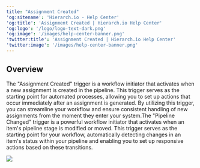 ```yaml
---
title: "Assignment Created"
'og:sitename': 'Hierarch.io - Help Center'
'og:title': 'Assignment Created | Hierarch.io Help Center'
'og:logo': '/logo/logo-text-dark.png'
'og:image': '/images/help-center-banner.png'
'twitter:title': 'Assignment Created | Hierarch.io Help Center'
'twitter:image': '/images/help-center-banner.png'
---
```


## Overview

The "Assignment Created" trigger is a workflow initiator that activates when a new assignment is created in the pipeline. This trigger serves as the starting point for automated processes, allowing you to set up actions that occur immediately after an assignment is generated. By utilizing this trigger, you can streamline your workflow and ensure consistent handling of new assignments from the moment they enter your system.The "Pipeline Changed" trigger is a powerful workflow initiator that activates when an item's pipeline stage is modified or moved. This trigger serves as the starting point for your workflow, automatically detecting changes in an item's status within your pipeline and enabling you to set up responsive actions based on these transitions.

![](/images/workflows/assignment_created001.png)